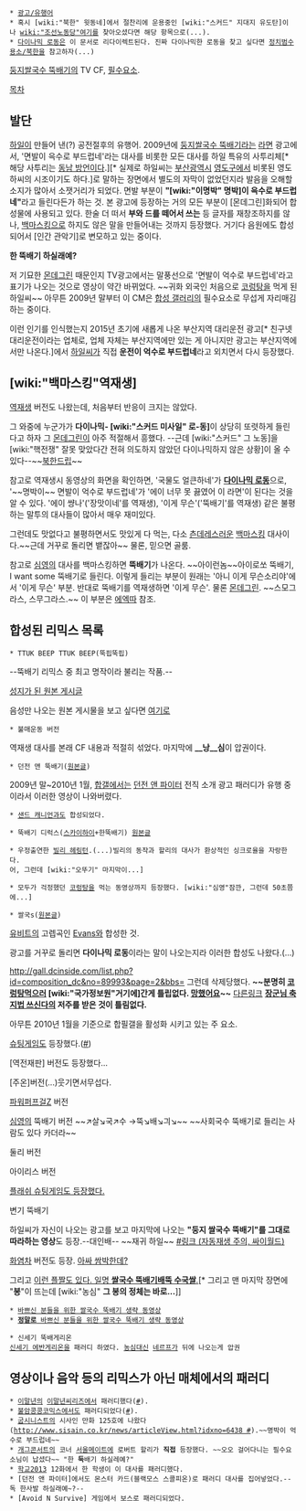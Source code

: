  * [[광고/유행어]]
 * 혹시 [wiki:"북한" 윗동네]에서 절찬리에 운용중인 [wiki:"스커드" 지대지 유도탄]이나 [[wiki:"조선노동당"여기를]] 찾아오셨다면 해당 항목으로(...).
 * [[다이나믹 로동]]은 이 문서로 리다이렉트된다. 진짜 다이나믹한 로동을 찾고 싶다면 [[정치범수용소/북한]]을 참고하자(...)

[[둥지쌀국수 뚝배기]]의 TV CF, [[필수요소]].

[[목차]]

== 발단 ==

[[하일]]이 만들어 낸(?) 공전절후의 유행어. 2009년에 [[둥지쌀국수 뚝배기]]라는 [[라면]] 광고에서, '면발이 윽수로 부드럽네'라는 대사를 비롯한 모든 대사를 하일 특유의 사투리체[* 해당 사투리는 [[동남 방언]]이다.][* 실제로 하일씨는 [[부산광역시]] [[영도구]]에서 비롯된 영도 하씨의 시조이기도 하다.]로 말하는 장면에서 별도의 자막이 없었던지라 발음을 오해할 소지가 많아서 소잿거리가 되었다. 면발 부분이 '''"[wiki:"이명박" 명박]이 윽수로 부드럽네"'''라고 들린다든가 하는 것. 본 광고에 등장하는 거의 모든 부분이 [몬데그린]화되어 합성물에 사용되고 있다. 한술 더 떠서 '''부와 드를 떼어서 쓰는''' 등 글자를 재창조하지를 않나, [[백마스킹]]으로 하지도 않은 말을 만들어내는 것까지 등장했다. 거기다 음원에도 합성되어서 [인간 관악기]로 변모하고 있는 중이다.

{{{#!html
<embed src='http://serviceapi.nmv.naver.com/flash/NFPlayer.swf?vid=2F5E035EECC6BC3CC1496ADFD10800810E81&outKey=V126de5ad097f75379dbfa26d7f39fd5efbc10dab0a4183973263a26d7f39fd5efbc1' wmode='transparent' width='500' height='408' allowScriptAccess='always' name='NFPlayer39849' id='NFPlayer39849' allowFullScreen='true' type='application/x-shockwave-flash' />}}}

'''한 뚝배기 하실래예?'''

저 기묘한 [[몬데그린]] 때문인지 TV광고에서는 말풍선으로 '면발이 억수로 부드럽네'라고 표기가 나오는 것으로 영상이 약간 바뀌었다. ~~귀화 외국인 처음으로 [[코렁탕]]을 먹게 된 하일씨~~ 아무튼 2009년 말부터 이 CM은 [[합성 갤러리]]의 필수요소로 무섭게 자리매김 하는 중이다.

이런 인기를 인식했는지 2015년 초기에 새롭게 나온 부산지역 대리운전 광고[* 친구넷 대리운전이라는 업체로, 업체 자체는 부산지역에만 있는 게 아니지만 광고는 부산지역에서만 나온다.]에서 [[하일]]씨가 직접 '''운전이 억수로 부드럽네'''라고 외치면서 다시 등장했다.

== [wiki:"백마스킹"역재생] ==

{{{#!html
<object classid='clsid:d27cdb6e-ae6d-11cf-96b8-444553540000' codebase='http://download.macromedia.com/pub/shockwave/cabs/flash/swflash.cab#version=9,0,0,0'  id='NFPlayer71130' width='500' height='408'><param name='movie' value='http://serviceapi.nmv.naver.com/flash/NFPlayer.swf?vid=54BBE5028338B009BCDA1D385DAF7886BF7E&outKey=V12634aa00d514c0a45c6ee7b8a75e11d66728dfdfa25a925338cee7b8a75e11d6672' /><param name='wmode' value='transparent' /><param name='allowScriptAccess' value='always' /><param name='allowFullScreen' value='true' /><embed src='http://serviceapi.nmv.naver.com/flash/NFPlayer.swf?vid=54BBE5028338B009BCDA1D385DAF7886BF7E&outKey=V12634aa00d514c0a45c6ee7b8a75e11d66728dfdfa25a925338cee7b8a75e11d6672' wmode='transparent' width='500' height='408' allowScriptAccess='always' name='NFPlayer71130' id='NFPlayer71130' allowFullScreen='true' type='application/x-shockwave-flash' /></object>
}}}

[[역재생]] 버전도 나왔는데, 처음부터 반응이 크지는 않았다. 

그 와중에 누군가가 '''다이나믹- [wiki:"스커드 미사일" 로-동]'''이 상당히 또렷하게 들린다고 하자 그 [[몬데그린]]이 아주 적절해서 흥했다. --근데 [wiki:"스커드" 그 노동]을 [wiki:"핵전쟁" 잘못 맞았다간 전혀 의도하지 않았던 다이나믹하지 않은 상황]이 올 수 있다--~~[[북한]][[드립]]~~

참고로 역재생시 동영상의 화면을 확인하면, '국물도 얼큰하네'가 '''[[조선인민군 전략로케트군|다이나믹 로동]]'''으로, '~~명박이~~ 면발이 억수로 부드럽네'가 '에이 너무 못 끓였어 이 라면'이 된다는 것을 알 수 있다. '에이 썅나'('장맛이네'를 역재생), '이게 무슨'('뚝배기'를 역재생) 같은 불평하는 말투의 대사들이 많아서 매우 재미있다. 

그런데도 맛없다고 불평하면서도 맛있게 다 먹는, 다소 [[츤데레]]스러운 [[백마스킹]] 대사이다.~~근데 거꾸로 돌리면 뱉잖아~~ 물론, 믿으면 골룸.

참고로 [[심영(야인시대)|심영]]의 대사를 백마스킹하면 '''뚝배기'''가 나온다. ~~아이런놈~~아이로쏘 뚝배기, I want some 뚝배기로 들린다.  이렇게 들리는 부분이 원래는 '아니 이게 무슨소리야'에서 '이게 무슨' 부분. 반대로 뚝배기를 역재생하면 '이게 무슨'. 물론 [[몬데그린]]. ~~스모그라스, 스무그라스.~~ 이 부분은 [[에엑따]] 참조.

== 합성된 리믹스 목록 ==

 * TTUK BEEP TTUK BEEP(뚝핍뚝핍)
--뚝배기 리믹스 중 최고 명작이라 불리는 작품.--
{{{#!html
<object width="640" height="385"><param name="movie" value="http://www.youtube.com/v/nNtbc-QY_yE&color1=0x3a3a3a&color2=0x999999&hl=ko_KR&feature=player_embedded&fs=1"></param><param name="allowFullScreen" value="true"></param><param name="allowScriptAccess" value="always"></param><embed src="http://www.youtube.com/v/nNtbc-QY_yE&color1=0x3a3a3a&color2=0x999999&hl=ko_KR&feature=player_embedded&fs=1" type="application/x-shockwave-flash" allowfullscreen="true" allowScriptAccess="always" width="640" height="385"></embed></object>
}}}

[http://gall.dcinside.com/list.php?id=hit&no=9422 성지가 된 원본 게시글]

음성만 나오는 원본 게시물을 보고 싶다면 [http://gall.dcinside.com/list.php?id=composition_dc&no=88200 여기로]

 * 불매운동 버전
역재생 대사를 본래 CF 내용과 적절히 섞었다.
{{{#!html
<object classid='clsid:d27cdb6e-ae6d-11cf-96b8-444553540000' codebase='http://fpdownload.macromedia.com/pub/shockwave/cabs/flash/swflash.cab#version=10,0,0,0' width='500' height='408' id='NFPlayer09182' align='middle'><param name='allowScriptAccess' value='always' /><param name='allowFullScreen' value='true' /><param name='movie' value='http://serviceapi.nmv.naver.com/flash/NFPlayer.swf?vid=1CD93C820BA70529D7B1B5FE202BCE63BC33&outKey=V128840e14602f4635903037b6da322c73002c184509b8b883523037b6da322c73002' /><param name='wmode' value='transparent' /><embed src='http://serviceapi.nmv.naver.com/flash/NFPlayer.swf?vid=1CD93C820BA70529D7B1B5FE202BCE63BC33&outKey=V128840e14602f4635903037b6da322c73002c184509b8b883523037b6da322c73002' wmode='transparent' width='500' height='408' allowScriptAccess='always' name='NFPlayer09182' allowFullScreen='true' type='application/x-shockwave-flash' /></object>
}}}
마지막에 '''__낭__심'''이 압권이다.

 * 던전 앤 뚝배기([http://gall.dcinside.com/list.php?id=hit&no=9415 원본글])
2009년 말~2010년 1월, [[합갤]]에서는 [[던전 앤 파이터]] 전직 소개 광고 패러디가 유행 중이라서 이러한 영상이 나와버렸다.
{{{#!html
<embed src='http://flvs.daum.net/flvPlayer.swf?vid=aqo6tP2XnGM$' width='502px' height='399px' allowScriptAccess='always' type='application/x-shockwave-flash' allowFullScreen='true' bgcolor='#000000' ></embed>
}}}

 * [[샌드 캐니언]]과도 합성되었다.
{{{#!html
<embed src='http://serviceapi.nmv.naver.com/flash/NFPlayer.swf?vid=F381CA1E24559FBFD416A5657C0C0BFE7FFD&outKey=V12280f4903d6262f5dc15a67685206fd7e02a644e2aed54ba6765a67685206fd7e02' wmode='transparent' width='500' height='408' allowScriptAccess='always' name='NFPlayer67069' id='NFPlayer67069' allowFullScreen='true' type='application/x-shockwave-flash' />
}}}

 * 뚝배기 디럭스([[스카이하이]]+한뚝배기) [http://gall.dcinside.com/composition_dc/89475 원본글]
{{{#!html
<object classid='clsid:d27cdb6e-ae6d-11cf-96b8-444553540000' codebase='http://fpdownload.macromedia.com/pub/shockwave/cabs/flash/swflash.cab#version=10,0,0,0' width='500' height='408' id='NFPlayer01709' align='middle'><param name='allowScriptAccess' value='always' /><param name='allowFullScreen' value='true' /><param name='movie' value='http://serviceapi.nmv.naver.com/flash/NFPlayer.swf?vid=69DFD87BFA44900710669B5051667AA86F18&outKey=V129ff9b6542017291cf9021dc9e8493b209981d06be9fd17a947021dc9e8493b2099' /><param name='wmode' value='window' /><embed src='http://serviceapi.nmv.naver.com/flash/NFPlayer.swf?vid=69DFD87BFA44900710669B5051667AA86F18&outKey=V129ff9b6542017291cf9021dc9e8493b209981d06be9fd17a947021dc9e8493b2099' wmode='window' width='500' height='408' allowScriptAccess='always' name='NFPlayer01709' allowFullScreen='true' type='application/x-shockwave-flash' /></object>
}}}

 * 우정출연한 [[빌리 헤링턴]].(...)빌리의 동작과 할리의 대사가 환상적인 싱크로율을 자랑한다.
 어, 그런데 [wiki:"오뚜기" 마지막이...]
{{{#!html
<object width="480" height="385"><param name="movie" value="http://www.youtube.com/v/EFnlorWupU8&hl=ko_KR&fs=1&"></param><param name="allowFullScreen" value="true"></param><param name="allowscriptaccess" value="always"></param><embed src="http://www.youtube.com/v/EFnlorWupU8&hl=ko_KR&fs=1&" type="application/x-shockwave-flash" allowscriptaccess="always" allowfullscreen="true" width="480" height="385"></embed></object>
}}}

 * 모두가 걱정했던 [[코렁탕]]을 먹는 동영상까지 등장했다. [wiki:"심영"잠깐, 그런데 50초쯤에...]
{{{#!html
<object classid='clsid:d27cdb6e-ae6d-11cf-96b8-444553540000' codebase='http://download.macromedia.com/pub/shockwave/cabs/flash/swflash.cab#version=9,0,0,0'  id='NFPlayer95243' width='500' height='408'><param name='movie' value='http://serviceapi.nmv.naver.com/flash/NFPlayer.swf?vid=871A2EB33F41896E7FD35508428F425CE66C&outKey=V1210c10a186ee7047cfc24e10033cb9032cf8c0bee26e4cb643924e10033cb9032cf' /><param name='wmode' value='transparent' /><param name='allowScriptAccess' value='always' /><param name='allowFullScreen' value='true' /><embed src='http://serviceapi.nmv.naver.com/flash/NFPlayer.swf?vid=871A2EB33F41896E7FD35508428F425CE66C&outKey=V1210c10a186ee7047cfc24e10033cb9032cf8c0bee26e4cb643924e10033cb9032cf' wmode='transparent' width='500' height='408' allowScriptAccess='always' name='NFPlayer95243' id='NFPlayer95243' allowFullScreen='true' type='application/x-shockwave-flash' /></object>
}}}

 * 쌀국s([http://gall.dcinside.com/composition_dc/89721 원본글])
[[유비트]]의 고렙곡인 [[Evans]]와 합성한 것.
{{{#!html
<object classid='clsid:d27cdb6e-ae6d-11cf-96b8-444553540000' codebase='http://download.macromedia.com/pub/shockwave/cabs/flash/swflash.cab#version=9,0,0,0'  id='NFPlayer84611' width='500' height='408'><param name='movie' value='http://serviceapi.nmv.naver.com/flash/NFPlayer.swf?vid=2D792AC313194A24DEA80911B1A8BFA391D4&outKey=V1264333101e9385ba5bf0358e235a0c5b743137662cdb25ec6fb0358e235a0c5b743' /><param name='wmode' value='transparent' /><param name='allowScriptAccess' value='always' /><param name='allowFullScreen' value='true' /><embed src='http://serviceapi.nmv.naver.com/flash/NFPlayer.swf?vid=2D792AC313194A24DEA80911B1A8BFA391D4&outKey=V1264333101e9385ba5bf0358e235a0c5b743137662cdb25ec6fb0358e235a0c5b743' wmode='transparent' width='500' height='408' allowScriptAccess='always' name='NFPlayer84611' id='NFPlayer84611' allowFullScreen='true' type='application/x-shockwave-flash' /></object>
}}}

광고를 거꾸로 돌리면 '''다이나믹 로동'''이라는 말이 나오는지라 이러한 합성도 나왔다.(...)

http://gall.dcinside.com/list.php?id=composition_dc&no=89993&page=2&bbs=
그런데 삭제당했다. '''~~분명히 [[코렁탕]]먹으러 [wiki:"국가정보원"거기에]간게 틀립없다. [[망했어요]]~~'''
[http://angelhalo.org/bbs/zboard.php?id=image&page=1&sn1=&divpage=2&sn=off&ss=on&sc=on&keyword=다이나믹&select_arrange=headnum&desc=asc&no=7313 다른링크]
'''[[장군님 축지법 쓰신다]]의 저주를 받은 것이 틀림없다.'''

아무튼 2010년 1월을 기준으로 합필갤을 활성화 시키고 있는 주 요소.

{{{#!html
<embed src='http://serviceapi.nmv.naver.com/flash/NFPlayer.swf?vid=33C137946908DFB142423E18CECAAE499F65&outKey=V12884af25a0dbcdb2da7f85f5da177373136bc1d395a4fbc9775f85f5da177373136' wmode='transparent' width='500' height='408' allowScriptAccess='always' name='NFPlayer82014' id='NFPlayer82014' allowFullScreen='true' type='application/x-shockwave-flash' />
}}}
[[슈팅게임]]도 등장했다.([http://blog.naver.com/zizonpink/70079075139 #])

{{{#!html
<object width="420" height="315"><param name="movie" value="http://www.youtube-nocookie.com/v/tCKOGEPO0eY?hl=ko_KR&amp;version=3&amp;rel=0"></param><param name="allowFullScreen" value="true"></param><param name="allowscriptaccess" value="always"></param><embed src="http://www.youtube-nocookie.com/v/tCKOGEPO0eY?hl=ko_KR&amp;version=3&amp;rel=0" type="application/x-shockwave-flash" width="420" height="315" allowscriptaccess="always" allowfullscreen="true"></embed></object></object>
}}}

[역전재판] 버전도 등장했다...

{{{#!html
<object type='application/x-shockwave-flash' id='DaumVodPlayer_Ne0kkBVj6Ns$' width='540px' height='310px' align='middle' classid='clsid:d27cdb6e-ae6d-11cf-96b8-444553540000' codebase='http://fpdownload.macromedia.com/pub/shockwave/cabs/flash/swflash.cab#version=10,3,0,0'><param name='movie' value='http://videofarm.daum.net/controller/player/VodPlayer.swf' /><param name='allowScriptAccess' value='always' /><param name='allowFullScreen' value='true' /><param name='bgcolor' value='#000000' /><param name='wmode' value='window' /><param name='flashvars' value='vid=Ne0kkBVj6Ns$&playLoc=undefined' /><embed src='http://videofarm.daum.net/controller/player/VodPlayer.swf' width='540px' height='310px' allowScriptAccess='always' type='application/x-shockwave-flash' allowFullScreen='true' bgcolor='#000000' flashvars='vid=Ne0kkBVj6Ns$&playLoc=undefined'></embed></object>
}}}

[주온]버전(...)웃기면서무섭다.

{{{#!html
<object width="420" height="315"><param name="movie" value="http://www.youtube-nocookie.com/v/_C50doZax0M?version=3&amp;hl=ko_KR&amp;rel=0"></param><param name="allowFullScreen" value="true"></param><param name="allowscriptaccess" value="always"></param><embed src="http://www.youtube-nocookie.com/v/_C50doZax0M?version=3&amp;hl=ko_KR&amp;rel=0" type="application/x-shockwave-flash" width="420" height="315" allowscriptaccess="always" allowfullscreen="true"></embed></object>
}}}

[[파워퍼프걸Z]] 버전

{{{#!html
<object width="480" height="385"><param name="movie" value="http://www.youtube.com/v/wtFTeP0tTX4&hl=ko_KR&fs=1&"></param><param name="allowFullScreen" value="true"></param><param name="allowscriptaccess" value="always"></param><embed src="http://www.youtube.com/v/wtFTeP0tTX4&hl=ko_KR&fs=1&" type="application/x-shockwave-flash" allowscriptaccess="always" allowfullscreen="true" width="480" height="385"></embed></object>
}}}

[[심영]]의 뚝배기 버전 ~~↗살↘국↗수 →뚝↘배↘긔↘~~ ~~사회국수 뚝배기로 들리는 사람도 있다 카더라~~

{{{#!html
<object width="480" height="385"><param name="movie" value="http://www.youtube.com/v/JO-gTGOPEN4&hl=ko_KR&fs=1&"></param><param name="allowFullScreen" value="true"></param><param name="allowscriptaccess" value="always"></param><embed src="http://www.youtube.com/v/JO-gTGOPEN4&hl=ko_KR&fs=1&" type="application/x-shockwave-flash" allowscriptaccess="always" allowfullscreen="true" width="480" height="385"></embed></object>
}}}

둘리 버전

{{{#!html
<object classid='clsid:d27cdb6e-ae6d-11cf-96b8-444553540000' codebase='http://download.macromedia.com/pub/shockwave/cabs/flash/swflash.cab#version=9,0,0,0'  id='NFPlayer7230' width='500' height='408'><param name='movie' value='http://serviceapi.nmv.naver.com/flash/NFPlayer.swf?vid=0AE2257A61BF6B86F2796D925C1BAB419B9F&outKey=V125657308a851b77f9115c91aca3657178b0606b54ddf2dd4b245c91aca3657178b0' /><param name='wmode' value='transparent' /><param name='allowScriptAccess' value='always' /><param name='allowFullScreen' value='true' /><embed src='http://serviceapi.nmv.naver.com/flash/NFPlayer.swf?vid=0AE2257A61BF6B86F2796D925C1BAB419B9F&outKey=V125657308a851b77f9115c91aca3657178b0606b54ddf2dd4b245c91aca3657178b0' wmode='transparent' width='500' height='408' allowScriptAccess='always' name='NFPlayer7230' id='NFPlayer7230' allowFullScreen='true' type='application/x-shockwave-flash' /></object>
}}}

아이리스 버전

[http://gall.dcinside.com/list.php?id=hit&no=9465&page=1&bbs= 플래쉬 슈팅게임도 등장했다.]

{{{#!html
<object classid='clsid:d27cdb6e-ae6d-11cf-96b8-444553540000' codebase='http://fpdownload.macromedia.com/pub/shockwave/cabs/flash/swflash.cab#version=10,0,0,0' width='500' height='408' id='NFPlayer00070' align='middle'><param name='allowScriptAccess' value='always' /><param name='allowFullScreen' value='true' /><param name='movie' value='http://serviceapi.nmv.naver.com/flash/NFPlayer.swf?vid=40B383015656C5ACAAB00E798E7B382BB0E8&outKey=V128be856e707daee1ba467f2f9897408c13fd5643c0e6c105c8967f2f9897408c13f' /><param name='wmode' value='transparent' /><embed src='http://serviceapi.nmv.naver.com/flash/NFPlayer.swf?vid=40B383015656C5ACAAB00E798E7B382BB0E8&outKey=V128be856e707daee1ba467f2f9897408c13fd5643c0e6c105c8967f2f9897408c13f' wmode='transparent' width='500' height='408' allowScriptAccess='always' name='NFPlayer00070' allowFullScreen='true' type='application/x-shockwave-flash' /></object>
}}}

변기 뚝배기

하일씨가 자신이 나오는 광고를 보고 마지막에 나오는 '''"둥지 쌀국수 뚝배기"를 그대로 따라하는 영상'''도 등장.--대인배-- ~~재귀 하일~~ [http://minihp.cyworld.com/59228409/3127537987 #링크 (자동재생 주의, 싸이월드)]

[[화염차]] 버전도 등장. [http://original.tvple.com/9811 아싸 쌈박한데?]

그리고 [http://gall.dcinside.com/list.php?id=composition_dc&no=148217 이런 플짤도 있다. 일명 '''쌀국수 뚝배기배뚝 수국쌀'''.][* 그리고 맨 마지막 장면에 "'''봉'''"이 뜨는데 [wiki:"농심" '''그 봉의 정체는 바로...''']]

 * [http://gall.dcinside.com/list.php?id=composition_dc&no=151265 바쁘신 분들을 위한 쌀국수 뚝배기 생략 동영상]
 * [http://gall.dcinside.com/list.php?id=composition_dc&no=151280 '''정말로''' 바쁘신 분들을 위한 쌀국수 뚝배기 생략 동영상]

 * 신세기 뚝배게리온 
 [[신세기 에반게리온]]을 패러디 하였다. [[농심]]대신 [[네르프]]가 뒤에 나오는게 압권


 {{{#!html
<iframe width="480" height="360" src="//www.youtube-nocookie.com/embed/4t3HEf7AkdQ" frameborder="0" allowfullscreen></iframe>}}}





== 영상이나 음악 등의 리믹스가 아닌 매체에서의 패러디 ==
 * [[이말년]]의 [[이말년씨리즈]]에서 패러디했다([http://comic.naver.com/webtoon/detail.nhn?titleId=103759&no=13&weekday=wed #]).
 * [[불암콩콩코믹스]]에서도 패러디되었다([http://news.nate.com/view/20100109n06053?mid=s1004 #]).
 * [[굽시니스트]]의 시사인 만화 125호에 나왔다([[http://www.sisain.co.kr/news/articleView.html?idxno=6438 #]]).~~명박이 억수로 부드럽네~~
 * [[개그콘서트]]의 코너 [[서울메이트]]에 로버트 할리가 '''직접''' 등장했다. ~~오오 걸어다니는 필수요소님이 납셨다~~ "한 '''둑'''배기 하실레예?"
 * [[학교2013]] 12화에서 한 학생이 이 대사를 패러디했다.
 * [던전 앤 파이터]에서도 몬스터 카드(블랙모스 스콜피온)로 패러디 대사를 집어넣었다.--독 한사발 하실래예~?--
 * [Avoid N Survive] 게임에서 보스로 패러디되었다.
